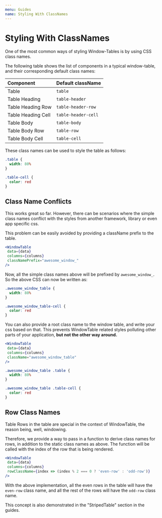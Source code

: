 ```yaml
---
menu: Guides
name: Styling With ClassNames
---
```



# Styling With ClassNames

One of the most common ways of styling Window-Tables is by using CSS class names.

The following table shows the list of components in a typical window-table,
and their corresponding default class names:

Component | Default className
:--- | :---
Table | `table`
Table Heading | `table-header`
Table Heading Row | `table-header-row`
Table Heading Cell | `table-header-cell`
Table Body | `table-body`
Table Body Row | `table-row`
Table Body Cell | `table-cell`

These class names can be used to style the table as follows:

```css
.table {
  width: 80%
}

.table-cell {
  color: red
}
```

## Class Name Conflicts
This works great so far. However, there can be scenarios where the simple class names conflict with the
styles from another framework, library or even app specific css.

This problem can be easily avoided by providing a className prefix to the table.

```jsx
<WindowTable
 data={data}
 columns={columns}
 classNamePrefix="awesome_window_"
/>
```

Now, all the simple class names above will be prefixed by `awesome_window_`.
So the above CSS can now be written as:

```css
.awesome_window_table {
  width: 80%
}

.awesome_window_table-cell {
  color: red
}
```

You can also provide a root class name to the window table, and write your css based on that.
This prevents WindowTable related styles polluting other parts of your application, **but not the
other way around.**

```jsx
<WindowTable
 data={data}
 columns={columns}
 className="awesome_window_table"
/>
```
```css
.awesome_window_table .table {
  width: 80%
}

.awesome_window_table .table-cell {
  color: red
}
```

## Row Class Names
Table Rows in the table are special in the context of WindowTable, the reason being, well, windowing.

Therefore, we provide a way to pass in a function to derive class names for rows, in addition to the
static class names as above. The function will be called with the index of the row that is being
rendered.

```jsx
<WindowTable
 data={data}
 columns={columns}
 rowClassName={index => (index % 2 === 0 ? 'even-row' : 'odd-row')}
/>
```

With the above implementation, all the even rows in the table will have the `even-row` class name,
and all the rest of the rows will have the `odd-row` class name.

This concept is also demonstrated in the "StripedTable" section in the guides.
